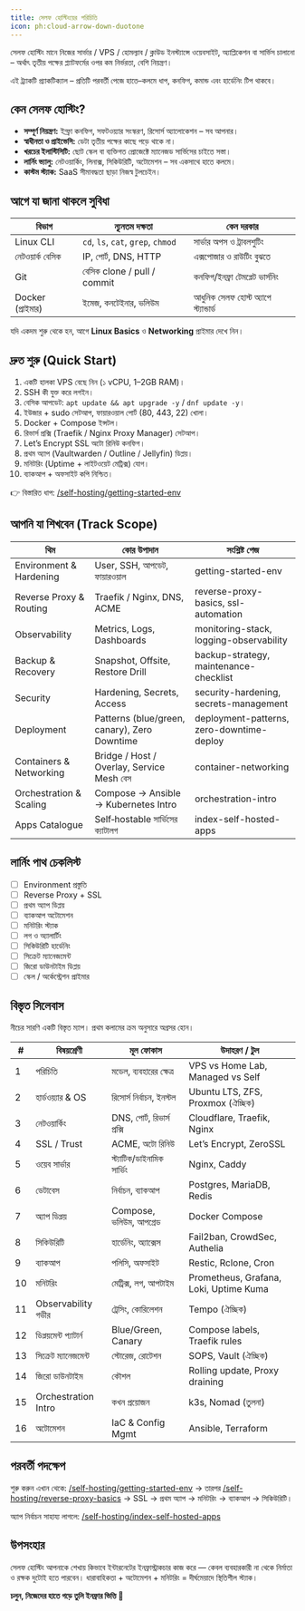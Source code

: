 ```yaml
---
title: সেলফ হোস্টিংয়ের পরিচিতি
icon: ph:cloud-arrow-down-duotone
---
```


সেলফ হোস্টিং মানে নিজের সার্ভার / VPS / হোমল্যাব / ক্লাউড ইনস্ট্যান্সে ওয়েবসাইট, অ্যাপ্লিকেশন বা সার্ভিস চালানো – অর্থাৎ তৃতীয় পক্ষের প্ল্যাটফর্মের ওপর কম নির্ভরতা, বেশি নিয়ন্ত্রণ।

<Callout type="info">এই ট্র্যাকটি প্র্যাকটিক্যাল – প্রতিটি পরবর্তী পেজে হাতে–কলমে ধাপ, কনফিগ, কমান্ড এবং হার্ডেনিং টিপ থাকবে।</Callout>

## কেন সেলফ হোস্টিং?

- **সম্পূর্ণ নিয়ন্ত্রণ:** ইন্ফ্রা কনফিগ, সফটওয়্যার সংস্করণ, রিসোর্স অ্যালোকেশন – সব আপনার।  
- **স্বাধীনতা ও প্রাইভেসি:** ডেটা তৃতীয় পক্ষের কাছে পড়ে থাকে না।  
- **খরচের ইলাস্টিসিটি:** ছোট স্কেল বা ব্যক্তিগত প্রোজেক্টে ম্যানেজড সার্ভিসের চাইতে সস্তা।  
- **লার্নিং ভ্যালু:** নেটওয়ার্কিং, লিনাক্স, সিকিউরিটি, অটোমেশন – সব একসাথে হাতে কলমে।  
- **কাস্টম স্ট্যাক:** SaaS সীমাবদ্ধতা ছাড়া নিজস্ব টুলচেইন।

## আগে যা জানা থাকলে সুবিধা

| বিভাগ | ন্যূনতম দক্ষতা | কেন দরকার |
|-------|----------------|-----------|
| Linux CLI | `cd`, `ls`, `cat`, `grep`, `chmod` | সার্ভার অপস ও ট্রাবলশুটিং |
| নেটওয়ার্ক বেসিক | IP, পোর্ট, DNS, HTTP | এক্সপোজার ও রাউটিং বুঝতে |
| Git | বেসিক clone / pull / commit | কনফিগ/ইনফ্রা টেমপ্লেট ভার্সনিং |
| Docker (প্রাইমার) | ইমেজ, কনটেইনার, ভলিউম | আধুনিক সেলফ হোস্ট অ্যাপে স্ট্যান্ডার্ড |

<Callout type="warning">যদি একদম শুরু থেকে হন, আগে <strong>Linux Basics</strong> ও <strong>Networking</strong> প্রাইমার দেখে নিন।</Callout>

## দ্রুত শুরু (Quick Start)

1. একটি হালকা VPS বেছে নিন (১ vCPU, 1–2GB RAM)।  
2. SSH কী যুক্ত করে লগইন।  
3. বেসিক আপডেট: `apt update && apt upgrade -y` / `dnf update -y`।  
4. ইউজার + sudo সেটআপ, ফায়ারওয়াল পোর্ট (80, 443, 22) খোলা।  
5. Docker + Compose ইন্সটল।  
6. রিভার্স প্রক্সি (Traefik / Nginx Proxy Manager) সেটআপ।  
7. Let’s Encrypt SSL অটো রিনিউ কনফিগ।  
8. প্রথম অ্যাপ (Vaultwarden / Outline / Jellyfin) ডিপ্লয়।  
9. মনিটরিং (Uptime + লাইটওয়েট মেট্রিক্স) যোগ।  
10. ব্যাকআপ + অফসাইট কপি নিশ্চিত।

👉 বিস্তারিত ধাপ: [/self-hosting/getting-started-env](/self-hosting/getting-started-env)

## আপনি যা শিখবেন (Track Scope)

| থিম | কোর উপাদান | সংশ্লিষ্ট পেজ |
|-----|------------|----------------|
| Environment & Hardening | User, SSH, আপডেট, ফায়ারওয়াল | getting-started-env |
| Reverse Proxy & Routing | Traefik / Nginx, DNS, ACME | reverse-proxy-basics, ssl-automation |
| Observability | Metrics, Logs, Dashboards | monitoring-stack, logging-observability |
| Backup & Recovery | Snapshot, Offsite, Restore Drill | backup-strategy, maintenance-checklist |
| Security | Hardening, Secrets, Access | security-hardening, secrets-management |
| Deployment | Patterns (blue/green, canary), Zero Downtime | deployment-patterns, zero-downtime-deploy |
| Containers & Networking | Bridge / Host / Overlay, Service Mesh বেস | container-networking |
| Orchestration & Scaling | Compose → Ansible → Kubernetes Intro | orchestration-intro |
| Apps Catalogue | Self‑hostable সার্ভিসের ক্যাটালগ | index-self-hosted-apps |

## লার্নিং পাথ চেকলিস্ট

- [ ] Environment প্রস্তুতি
- [ ] Reverse Proxy + SSL
- [ ] প্রথম অ্যাপ ডিপ্লয়
- [ ] ব্যাকআপ অটোমেশন
- [ ] মনিটরিং স্ট্যাক
- [ ] লগ ও অ্যালার্টিং
- [ ] সিকিউরিটি হার্ডেনিং
- [ ] সিক্রেট ম্যানেজমেন্ট
- [ ] জিরো ডাউনটাইম ডিপ্লয়
- [ ] স্কেল / অর্কেস্ট্রেশন প্রাইমার

## বিস্তৃত সিলেবাস

নীচের সারণি একটি বিস্তৃত ম্যাপ। প্রথম কলামের ক্রম অনুসারে অগ্রসর হোন।

| # | বিষয়শ্রেণী | মূল ফোকাস | উদাহরণ / টুল |
|---|------------|-----------|---------------|
| 1 | পরিচিতি | মডেল, ব্যবহারের ক্ষেত্র | VPS vs Home Lab, Managed vs Self |
| 2 | হার্ডওয়্যার & OS | রিসোর্স নির্বাচন, ইনস্টল | Ubuntu LTS, ZFS, Proxmox (ঐচ্ছিক) |
| 3 | নেটওয়ার্কিং | DNS, পোর্ট, রিভার্স প্রক্সি | Cloudflare, Traefik, Nginx |
| 4 | SSL / Trust | ACME, অটো রিনিউ | Let’s Encrypt, ZeroSSL |
| 5 | ওয়েব সার্ভার | স্ট্যাটিক/ডাইনামিক সার্ভিং | Nginx, Caddy |
| 6 | ডেটাবেস | নির্বাচন, ব্যাকআপ | Postgres, MariaDB, Redis |
| 7 | অ্যাপ ডিপ্লয় | Compose, ভলিউম, আপগ্রেড | Docker Compose |
| 8 | সিকিউরিটি | হার্ডেনিং, অ্যাক্সেস | Fail2ban, CrowdSec, Authelia |
| 9 | ব্যাকআপ | পলিসি, অফসাইট | Restic, Rclone, Cron |
|10 | মনিটরিং | মেট্রিক্স, লগ, আপটাইম | Prometheus, Grafana, Loki, Uptime Kuma |
|11 | Observability গভীর | ট্রেসিং, কোরিলেশন | Tempo (ঐচ্ছিক) |
|12 | ডিপ্লয়মেন্ট প্যাটার্ন | Blue/Green, Canary | Compose labels, Traefik rules |
|13 | সিক্রেট ম্যানেজমেন্ট | স্টোরেজ, রোটেশন | SOPS, Vault (ঐচ্ছিক) |
|14 | জিরো ডাউনটাইম | কৌশল | Rolling update, Proxy draining |
|15 | Orchestration Intro | কখন প্রয়োজন | k3s, Nomad (তুলনা) |
|16 | অটোমেশন | IaC & Config Mgmt | Ansible, Terraform |

## পরবর্তী পদক্ষেপ

শুরু করুন এখান থেকে: [/self-hosting/getting-started-env](/self-hosting/getting-started-env) → তারপর [/self-hosting/reverse-proxy-basics](/self-hosting/reverse-proxy-basics) → SSL → প্রথম অ্যাপ → মনিটরিং → ব্যাকআপ → সিকিউরিটি।

<Callout type="success">অ্যাপ নির্বাচন সাহায্য লাগলে: [/self-hosting/index-self-hosted-apps](/self-hosting/index-self-hosted-apps)</Callout>

## উপসংহার

সেলফ হোস্টিং আপনাকে শেখায় কিভাবে ইন্টারনেটের ইনফ্রাস্ট্রাকচার কাজ করে — কেবল ব্যবহারকারী না থেকে নির্মাতা ও রক্ষক দুটোই হতে পারবেন। ধারাবাহিকতা + অটোমেশন + মনিটরিং = দীর্ঘমেয়াদে স্থিতিশীল স্ট্যাক।  

**চলুন, নিজেদের হাতে গড়ে তুলি ইনফ্রার ভিত্তি 🚀**